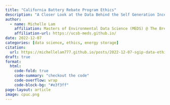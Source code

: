 ```yaml
---
title: "California Battery Rebate Program Ethics"
description: "A Closer Look at the Data Behind the Self Generation Incentive Program (SGIP) and its Effectiveness"
author:
  - name: Michelle Lam
    affiliation: Masters of Environmental Data Science (MEDS) @ The Bren School (UCSB)
    affiliation-url: https://ucsb-meds.github.io/
date: 2022-12-07
categories: [data science, ethics, energy storage]
citation: 
  url: https://michellelam777.github.io/posts/2022-12-07-sgip-data-ethics/
draft: true
format:
  html: 
    code-fold: true
    code-summary: "checkout the code"
    code-overflow: wrap
    code-block-bg: "#e3f3ff"
page-layout: article
image: cpuc.png
---
```



